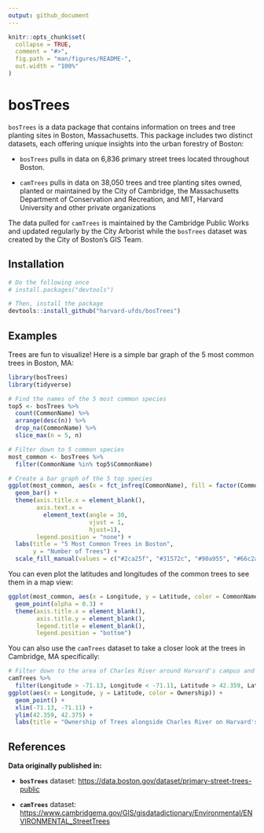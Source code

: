 ```yaml
---
output: github_document
---
```


<!-- README.md is generated from README.Rmd. Please edit that file -->

```r
knitr::opts_chunk$set(
  collapse = TRUE,
  comment = "#>",
  fig.path = "man/figures/README-",
  out.width = "100%"
)
```

# bosTrees

<!-- badges: start -->

<!-- badges: end -->

`bosTrees` is a data package that contains information on trees and tree planting sites in Boston, Massachusetts. This package includes two distinct datasets, each offering unique insights into the urban forestry of Boston:

-   `bosTrees` pulls in data on 6,836 primary street trees located throughout Boston.

-   `camTrees` pulls in data on 38,050 trees and tree planting sites owned, planted or maintained by the City of Cambridge, the Massachusetts Department of Conservation and Recreation, and MIT, Harvard University and other private organizations

The data pulled for `camTrees` is maintained by the Cambridge Public Works and updated regularly by the City Arborist while the `bosTrees` dataset was created by the City of Boston's GIS Team.

## Installation

``` r
# Do the following once
# install.packages("devtools")

# Then, install the package
devtools::install_github("harvard-ufds/bosTrees")
```

## Examples

Trees are fun to visualize! Here is a simple bar graph of the 5 most common trees in Boston, MA:

```r
library(bosTrees)
library(tidyverse)

# Find the names of the 5 most common species
top5 <- bosTrees %>%
  count(CommonName) %>%
  arrange(desc(n)) %>%
  drop_na(CommonName) %>%
  slice_max(n = 5, n)

# Filter down to 5 common species
most_common <- bosTrees %>%
  filter(CommonName %in% top5$CommonName)

# Create a bar graph of the 5 top species
ggplot(most_common, aes(x = fct_infreq(CommonName), fill = factor(CommonName))) +
  geom_bar() +
  theme(axis.title.x = element_blank(),
        axis.text.x =
          element_text(angle = 30,
                       vjust = 1,
                       hjust=1),
        legend.position = "none") +
  labs(title = "5 Most Common Trees in Boston",
       y = "Number of Trees") +
  scale_fill_manual(values = c("#2ca25f", "#31572c", "#90a955", "#66c2a4", "#006d2c"))
```

You can even plot the latitudes and longitudes of the common trees to see them in a map view:

```r
ggplot(most_common, aes(x = Longitude, y = Latitude, color = CommonName)) +
  geom_point(alpha = 0.3) +
  theme(axis.title.x = element_blank(),
        axis.title.y = element_blank(),
        legend.title = element_blank(),
        legend.position = "bottom")
```

You can also use the `camTrees` dataset to take a closer look at the trees in Cambridge, MA specifically:

```r
# Filter down to the area of Charles River around Harvard's campus and create a scatterplot
camTrees %>%
  filter(Longitude > -71.13, Longitude < -71.11, Latitude > 42.359, Latitude < 42.375) %>%
ggplot(aes(x = Longitude, y = Latitude, color = Ownership)) +
  geom_point() +
  xlim(-71.13, -71.11) +
  ylim(42.359, 42.375) +
  labs(title = "Ownership of Trees alongside Charles River on Harvard's Campus")
```

## References

**Data originally published in:**

-   **`bosTrees`** dataset: <https://data.boston.gov/dataset/primary-street-trees-public>

-   **`camTrees`** dataset: <https://www.cambridgema.gov/GIS/gisdatadictionary/Environmental/ENVIRONMENTAL_StreetTrees>
